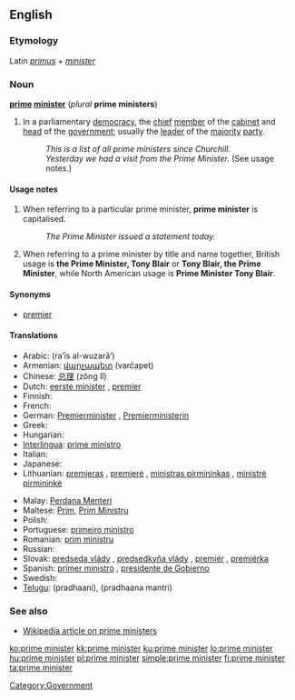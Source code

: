 ==English==

===Etymology===
Latin ''[[primus]]'' + ''[[minister]]''

===Noun===
'''[[prime]] [[minister]]''' (''plural'' '''prime ministers''')

# In a parliamentary [[democracy]], the [[chief]] [[member]] of the [[cabinet]] and [[head]] of the [[government]]; usually the [[leader]] of the [[majority]] [[party]].
#: ''This is a list of all prime ministers since Churchill.''
#: ''Yesterday we had a visit from the Prime Minister.'' (See usage notes.)

====Usage notes====
# When referring to a particular prime minister, '''prime minister''' is capitalised.
#: ''The Prime Minister issued a statement today.''
# When referring to a prime minister by title and name together, British usage is '''the Prime Minister, Tony Blair''' or '''Tony Blair, the Prime Minister''', while North American usage is '''Prime Minister Tony Blair'''.

====Synonyms====
* [[premier]]

====Translations====
{{trans-top|in a Westminster-style democracy, the chief member of the cabinet and head of the government}}
* Arabic: {{Arab|[[رئيس الوزراء]]}} (ra’īs al-wuzarā’) {{m}}
* Armenian: [[վարչապետ]] (varčapet)
* Chinese: [[总理]] (zǒng lǐ)
* Dutch: [[eerste minister]] {{m}}, [[premier#Dutch|premier]] {{m}}
* Finnish: {{t+|fi|pääministeri}}
* French: {{t+|fr|premier ministre|m}}
* German: [[Premierminister]] {{m}}, [[Premierministerin]] {{f}}
* Greek: {{t+|el|πρωθυπουργός|tr=prōthypourgós|sc=Grek}}
* Hungarian: {{t|hu|miniszterelnök}}
* [[Interlingua]]: [[prime ministro]]
* Italian: {{t-|it|primo ministro|m}}
* Japanese: {{t+|ja|首相|tr=[[しゅしょう]], [[shushō]]|sc=Jpan}}
* Lithuanian: [[premjeras]] {{m}}, [[premjerė]] {{f}}, [[ministras pirmininkas]] {{m}}, [[ministrė pirmininkė]] {{f}}
{{trans-mid}}
* Malay: [[Perdana Menteri]]
* Maltese: [[Prim]], [[Prim Ministru]]
* Polish: {{t+|pl|premier|m}}
* Portuguese: [[primeiro ministro]] {{m}}
* Romanian: [[prim ministru]]
* Russian: {{t+|ru|премьер-министр|m|tr=pr'em'jér-minístr|sc=Cyrl}}
* Slovak: [[predseda vlády]] {{m}}, [[predsedkyňa vlády]] {{f}}, [[premiér]] {{m}}, [[premiérka]] {{f}}
* Spanish: [[primer ministro]] {{m}}, [[presidente de Gobierno]] {{m}}
* Swedish: {{t-|sv|premiärminister|c}}
* [[Telugu]]: {{t|te|ప్రధాని|sc=Telu}} (pradhaani), {{t|te|ప్రధాన మంత్రి|sc=Telu}} (pradhaana mantri)
{{trans-bottom}}

===See also===
* [[w:prime minister|Wikipedia article on prime ministers]]

[[Category:Government]]

[[ko:prime minister]]
[[kk:prime minister]]
[[ku:prime minister]]
[[lo:prime minister]]
[[hu:prime minister]]
[[pl:prime minister]]
[[simple:prime minister]]
[[fi:prime minister]]
[[ta:prime minister]]